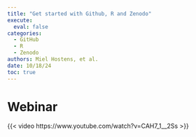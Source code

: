 ```yaml
---
title: "Get started with Github, R and Zenodo"
execute:
  eval: false
categories:
  - GitHub
  - R
  - Zenodo
authors: Miel Hostens, et al.
date: 10/18/24
toc: true
---
```


# Webinar

{{< video https://www.youtube.com/watch?v=CAH7_1__2Ss >}}
